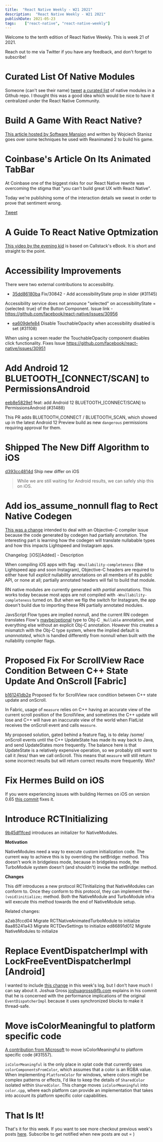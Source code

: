 ```yaml
---
title:  "React Native Weekly - W21 2021"
description:  "React Native Weekly - W21 2021"
publishDate: 2021-05-23
tags:    ["react-native", "react-native-weekly"]
---
```


Welcome to the tenth edition of React Native Weekly. This is week 21 of 2021.

Reach out to me via Twitter if you have any feedback, and don't forget to subscribe!


# Curated List Of Native Modules

Someone (can't see their name) [tweet](https://twitter.com/HJahneer/status/1396078967392808961?s=20l) [a curated list](https://github.com/prscX/awesome-react-native-native-modules) of native modules in a Github repo.  I thought this was a good idea which would be nice to have it centralized under the React Native Community.


# Build A Game With React Native?

[This article hosted by Software Mansion](https://blog.swmansion.com/reanimated-2-the-game-9402622c1fe5) and written by Wojciech Stanisz goes over some techniques he used with Reanimated 2 to build his game.


# Coinbase's Article On Its Animated TabBar

<div style={{ borderLeft: "4px solid gray", paddingLeft: 20 }}>

At Coinbase one of the biggest risks for our React Native rewrite was overcoming the stigma that "you can't build great UX with React Native".  

Today we're publishing some of the interaction details we sweat in order to prove that sentiment wrong.

</div>

[Tweet](https://twitter.com/fat/status/1395127632996409345?s=20)

# A Guide To React Native Optmization

[This video by the evening kid](https://www.youtube.com/watch?v=NDe3kjHBIWY&t=54s) is based on Callstack's eBook. It is short and straight to the point.


# Accessibility Improvements

There were two external contributions to accessibility.

- [35dd86180ba](https://github.com/facebook/react-native/commit/35dd86180ba) Fix/30842 - Add accessibilityState prop in slider (#31145)

Accessibility service does not announce "selected" on accessibilityState = {selected: true} of the Button Component. Issue link - https://github.com/facebook/react-native/issues/30956

- [ea609defe84](https://github.com/facebook/react-native/commit/ea609defe84) Disable TouchableOpacity when accessibility disabled is set (#31108)

When using a screen reader the TouchableOpacity component disables click functionality.
Fixes Issue https://github.com/facebook/react-native/issues/30951



# Add Android 12 BLUETOOTH_[CONNECT/SCAN] to PermissionsAndroid

[eeb8e5829e1](https://github.com/facebook/react-native/commit/eeb8e5829e1) feat: add Android 12 BLUETOOTH_[CONNECT/SCAN] to PermissionsAndroid (#31488)

This PR adds BLUETOOTH_CONNECT / BLUETOOTH_SCAN, which showed up in the latest Android 12 Preview build as new `dangerous` permissions requiring approval for them.


# Shipped The New Diff Algorithm to iOS

[d393cc4814d](https://github.com/facebook/react-native/commit/d393cc4814d) Ship new differ on iOS

> While we are still waiting for Android results, we can safely ship this on iOS.



# Add ios_assume_nonnull flag to Rect Native Codegen

[This was a change](https://github.com/facebook/react-native/commit/fa4045e4dd7) intended to deal with an Objective-C compiler issue because the code generated by codegen had partially annotation. The interesting part is learning how the codegen will translate nullabable types and how this impacts Lightspeed and Instagram apps. 

<div style={{ borderLeft: "4px solid gray", paddingLeft: 20 }}>

Changelog:
[iOS][Added] - Description

When compiling iOS apps with flag `-Wnullability-completeness` (like Lightspeed app and soon Instagram), Objective-C headers are required to either have full *explicit* nullability annotations on all members of its public API, or none at all; partially annotated headers will fail to build that module.

RN native modules are currently generated with *partial* annotations.  This works today because most apps are not compiled with `-Wnullability-completeness` turned on. But when we flip the switch for Instagram, the app doesn't build due to importing these RN partially annotated modules.

JavsScript Flow types are implied nonnull, and the current RN codegen translates Flow's [maybe/optional](https://flow.org/en/docs/types/maybe/) type to Obj-C `_Nullable` annotation, and everything else without an explicit Obj-C annotation. However this creates a mismatch with the Obj-C type system, where the implied default is *unannotated*, which is handled differently from nonnull when built with the nullability compiler flags.

</div>



# Proposed Fix For ScrollView Race Condition Between C++ State Update And OnScroll [Fabric]

[b161241db2e](https://github.com/facebook/react-native/commit/b161241db2e) Proposed fix for ScrollView race condition between C++ state update and onScroll.


In Fabric, usage of `measure` relies on C++ having an accurate view of the current scroll position of the ScrollView, and sometimes the C++ update will lose and C++ will have an inaccurate view of the world when FlatList receives the onScroll event and calls `measure`.

<div style={{ borderLeft: "4px solid gray", paddingLeft: 20 }}>

My proposed solution, gated behind a feature flag, is to delay /some/ onScroll events until the C++ UpdateState has made its way back to Java, and send UpdateStates more frequently. The balance here is that UpdateState is a relatively expensive operation, so we probably still want to call it /less/ than we call onScroll. This means that `measure` will still return some incorrect results but will return correct results more frequently. Win?

</div>

# Fix Hermes Build on iOS

If you were experiencing issues with building Hermes on iOS on version 0.65 [this commit](https://github.com/facebook/react-native/commit/59abb5f378e) fixes it.


# Introduce RCTInitializing

[9b45df1fced](https://github.com/facebook/react-native/commit/9b45df1fced) introduces an initializer for NativeModules. 

**Motivation**

NativeModules need a way to execute custom initialization code. The current way to achieve this is by overriding the setBridge: method. This doesn't work in bridgeless mode, because in bridgeless mode, the TurboModule system doesn't (and shouldn't) invoke the setBridge: method.

**Changes**

This diff introduces a new protocol RCTInitializing that NativeModules can conform to. Once they conform to this protocol, they can implement the `- (void)initialize;` method. Both the NativeModule and TurboModule infra will execute this method towards the end of NativeModule setup.


Related changes: 

a2ab3fccd04 Migrate RCTNativeAnimatedTurboModule to initialize
8aa85241a43 Migrate RCTDevSettings to initialize
ed86891d012 Migrate NativeModules to initialize



# Replace EventDispatcherImpl with LockFreeEventDispatcherImpl [Android]

I wanted to include [this change](https://github.com/facebook/react-native/commit/05108211705) in this week's log, but I don't have much I can say about it. Joshua Gross <joshuagross@fb.com> explains in his commit that he is concerned with the performance implications of the original `EventDispatcherImpl` because it uses synchronized blocks to make it thread-safe. 


# Move isColorMeaningful to platform specific code

[A contribution from Microsoft](7aeac4236fc) to move isColorMeaningful to platform specific code (#31557).

<div style={{ borderLeft: "4px solid gray", paddingLeft: 20 }}>

`isColorMeaningful` is the only place in xplat code that currently uses `colorComponentsFromColor`, which assumes that a color is an RGBA value.  When implementing `PlatformColor` for windows, where colors might be complex patterns or effects, I'd like to keep the details of `SharedColor` isolated within `SharedColor`.  This change moves `isColorMeaningful` into `color.cpp`, where each platform can provide an implementation that takes into account its platform specific color capabilities.

</div>




# That Is It!

That's it for this week. If you want to see more checkout previous week's posts [here](/tags/react-native). Subscribe to get notified when new posts are out = )


